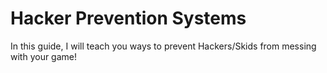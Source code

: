 # Hacker Prevention Systems

In this guide, I will teach you ways to prevent Hackers/Skids from messing with your game!

